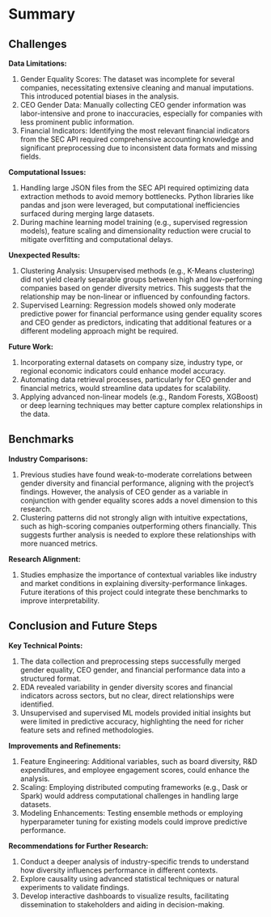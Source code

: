 # Summary

## Challenges

**Data Limitations:**

1. Gender Equality Scores: The dataset was incomplete for several companies, necessitating extensive cleaning and manual imputations. This introduced potential biases in the analysis.
2. CEO Gender Data: Manually collecting CEO gender information was labor-intensive and prone to inaccuracies, especially for companies with less prominent public information.
3. Financial Indicators: Identifying the most relevant financial indicators from the SEC API required comprehensive accounting knowledge and significant preprocessing due to inconsistent data formats and missing fields.

**Computational Issues:**

1. Handling large JSON files from the SEC API required optimizing data extraction methods to avoid memory bottlenecks. Python libraries like pandas and json were leveraged, but computational inefficiencies surfaced during merging large datasets.
2. During machine learning model training (e.g., supervised regression models), feature scaling and dimensionality reduction were crucial to mitigate overfitting and computational delays.

**Unexpected Results:**

1. Clustering Analysis: Unsupervised methods (e.g., K-Means clustering) did not yield clearly separable groups between high and low-performing companies based on gender diversity metrics. This suggests that the relationship may be non-linear or influenced by confounding factors.
2. Supervised Learning: Regression models showed only moderate predictive power for financial performance using gender equality scores and CEO gender as predictors, indicating that additional features or a different modeling approach might be required.

**Future Work:**

1. Incorporating external datasets on company size, industry type, or regional economic indicators could enhance model accuracy.
2. Automating data retrieval processes, particularly for CEO gender and financial metrics, would streamline data updates for scalability.
3. Applying advanced non-linear models (e.g., Random Forests, XGBoost) or deep learning techniques may better capture complex relationships in the data.

## Benchmarks

**Industry Comparisons:**

1. Previous studies have found weak-to-moderate correlations between gender diversity and financial performance, aligning with the project's findings. However, the analysis of CEO gender as a variable in conjunction with gender equality scores adds a novel dimension to this research.
2. Clustering patterns did not strongly align with intuitive expectations, such as high-scoring companies outperforming others financially. This suggests further analysis is needed to explore these relationships with more nuanced metrics.

**Research Alignment:**

1. Studies emphasize the importance of contextual variables like industry and market conditions in explaining diversity-performance linkages. Future iterations of this project could integrate these benchmarks to improve interpretability.

## Conclusion and Future Steps

**Key Technical Points:**

1. The data collection and preprocessing steps successfully merged gender equality, CEO gender, and financial performance data into a structured format.
2. EDA revealed variability in gender diversity scores and financial indicators across sectors, but no clear, direct relationships were identified.
3. Unsupervised and supervised ML models provided initial insights but were limited in predictive accuracy, highlighting the need for richer feature sets and refined methodologies.

**Improvements and Refinements:**

1. Feature Engineering: Additional variables, such as board diversity, R&D expenditures, and employee engagement scores, could enhance the analysis.
2. Scaling: Employing distributed computing frameworks (e.g., Dask or Spark) would address computational challenges in handling large datasets.
3. Modeling Enhancements: Testing ensemble methods or employing hyperparameter tuning for existing models could improve predictive performance.

**Recommendations for Further Research:**

1. Conduct a deeper analysis of industry-specific trends to understand how diversity influences performance in different contexts.
2. Explore causality using advanced statistical techniques or natural experiments to validate findings.
3. Develop interactive dashboards to visualize results, facilitating dissemination to stakeholders and aiding in decision-making.